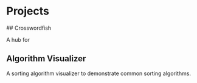 
# Projects

<JustifyBetween>## Crosswordfish</JustifyBetween>

A hub for

## Algorithm Visualizer

A sorting algorithm visualizer to demonstrate common sorting algorithms.
